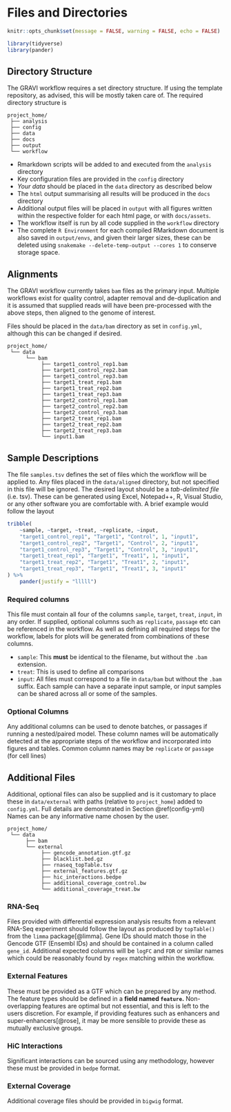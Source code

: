 # Files and Directories {#input-files}


```r
knitr::opts_chunk$set(message = FALSE, warning = FALSE, echo = FALSE)
```

```r
library(tidyverse)
library(pander)
```

## Directory Structure {#directories}


The GRAVI workflow requires a set directory structure. 
If using the template repository, as advised,  this will be mostly taken care of.
The required directory structure is

```
project_home/
 ├── analysis
 ├── config
 ├── data
 ├── docs
 ├── output
 └── workflow
```

- Rmarkdown scripts will be added to and executed from the `analysis` directory
- Key configuration files are provided in the `config` directory
- *Your data* should be placed in the `data` directory as described below
- The `html` output summarising all results will be produced in the `docs` directory
- Additional output files will be placed in `output` with all figures written within the respective folder for each html page, or with `docs/assets`.
- The workflow itself is run by all code supplied in the `workflow` directory
- The complete `R Environment` for each compiled RMarkdown document is also saved in `output/envs`, and given their larger sizes, these can be deleted using `snakemake --delete-temp-output --cores 1` to conserve storage space.

## Alignments {#alignments}

The GRAVI workflow currently takes `bam` files as the primary input.
Multiple workflows exist for quality control, adapter removal and de-duplication and it is assumed that supplied reads will have been pre-processed with the above steps, then aligned to the genome of interest.

Files should be placed in the `data/bam` directory as set in `config.yml`, although this can be changed if desired.

```
project_home/
 └── data
      └── bam 
           ├── target1_control_rep1.bam
           ├── target1_control_rep2.bam
           ├── target1_control_rep3.bam
           ├── target1_treat_rep1.bam
           ├── target1_treat_rep2.bam
           ├── target1_treat_rep3.bam
           ├── target2_control_rep1.bam
           ├── target2_control_rep2.bam
           ├── target2_control_rep3.bam
           ├── target2_treat_rep1.bam
           ├── target2_treat_rep2.bam
           ├── target2_treat_rep3.bam
           └── input1.bam 
```

## Sample Descriptions {#sample-descriptions}

The file `samples.tsv` defines the set of files which the workflow will be applied to.
Any files placed in the `data/aligned` directory, but not specified in this file will be ignored.
The desired layout should be a *tab-delimited file* (i.e. tsv).
These can be generated using Excel, Notepad++, R, Visual Studio, or any other software you are comfortable with.
A brief example would follow the layout

```r
tribble(
    ~sample, ~target, ~treat, ~replicate, ~input,
    "target1_control_rep1", "Target1", "Control", 1, "input1",
    "target1_control_rep2", "Target1", "Control", 2, "input1",
    "target1_control_rep3", "Target1", "Control", 3, "input1",
    "target1_treat_rep1", "Target1", "Treat1", 1, "input1",
    "target1_treat_rep2", "Target1", "Treat1", 2, "input1",
    "target1_treat_rep3", "Target1", "Treat1", 3, "input1"
) %>% 
    pander(justify = "lllll")
```


### Required columns

This file must contain all four of the columns `sample`, `target`, `treat`, `input`, in any order.
If supplied, optional columns such as `replicate`, `passage` etc can be referenced in the workflow.
As well as defining all required steps for the workflow, labels for plots will be generated from combinations of these columns.

- `sample`: This **must** be identical to the filename, but without the `.bam` extension.
- `treat`: This is used to define all comparisons 
- `input`: All files must correspond to a file in `data/bam` but without the `.bam` suffix. Each sample can have a separate input sample, or input samples can be shared across all or some of the samples.

### Optional Columns

Any additional columns can be used to denote batches, or passages if running a nested/paired model.
These column names will be automatically detected at the appropriate steps of the workflow and incorporated into figures and tables.
Common column names may be `replicate` or `passage` (for cell lines)

## Additional Files {#additional-files}

Additional, optional files can also be supplied and is it customary to place these in `data/external` with paths (relative to `project_home`) added to `config.yml`.
Full details are demonstrated in Section \@ref(config-yml)
Names can be any informative name chosen by the user.

```
project_home/
 └── data
      ├── bam 
      └── external
           ├── gencode_annotation.gtf.gz
           ├── blacklist.bed.gz
           ├── rnaseq_topTable.tsv
           ├── external_features.gtf.gz
           ├── hic_interactions.bedpe
           ├── additional_coverage_control.bw
           └── additional_coverage_treat.bw
```

### RNA-Seq

Files provided with differential expression analysis results from a relevant RNA-Seq experiment should follow the layout as produced by `topTable()` from the `limma` package[@limma].
Gene IDs should match those in the Gencode GTF (Ensembl IDs) and should be contained in a column called `gene_id`.
Additional expected columns will be `logFC` and `FDR` or similar names which could be reasonably found by `regex` matching within the workflow.

### External Features

These must be provided as a GTF which can be prepared by any method.
The feature types should be defined in a **field named `feature`.**
Non-overlapping features are optimal but not essential, and this is left to the users discretion.
For example, if providing features such as enhancers and super-enhancers[@rose], it may be more sensible to provide these as mutually exclusive groups.

### HiC Interactions

Significant interactions can be sourced using any methodology, however these must be provided in `bedpe` format.

### External Coverage

Additional coverage files should be provided in `bigwig` format.
